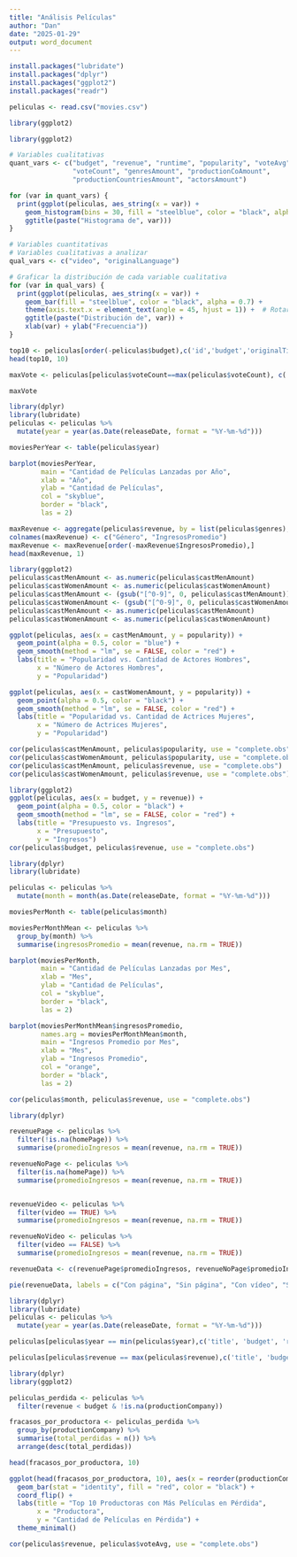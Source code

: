 ```yaml
---
title: "Análisis Películas"
author: "Dan"
date: "2025-01-29"
output: word_document
---
```

```r
install.packages("lubridate")
install.packages("dplyr")
install.packages("ggplot2")
install.packages("readr")
```

```r
peliculas <- read.csv("movies.csv")
```

```r
library(ggplot2)

library(ggplot2)

# Variables cualitativas
quant_vars <- c("budget", "revenue", "runtime", "popularity", "voteAvg", 
                "voteCount", "genresAmount", "productionCoAmount", 
                "productionCountriesAmount", "actorsAmount")

for (var in quant_vars) {
  print(ggplot(peliculas, aes_string(x = var)) +
    geom_histogram(bins = 30, fill = "steelblue", color = "black", alpha = 0.7) +
    ggtitle(paste("Histograma de", var)))
}

# Variables cuantitativas
# Variables cualitativas a analizar
qual_vars <- c("video", "originalLanguage")

# Graficar la distribución de cada variable cualitativa
for (var in qual_vars) {
  print(ggplot(peliculas, aes_string(x = var)) +
    geom_bar(fill = "steelblue", color = "black", alpha = 0.7) +
    theme(axis.text.x = element_text(angle = 45, hjust = 1)) +  # Rotar etiquetas
    ggtitle(paste("Distribución de", var)) +
    xlab(var) + ylab("Frecuencia"))
}
```

```r
top10 <- peliculas[order(-peliculas$budget),c('id','budget','originalTitle')]
head(top10, 10)
```

```r
maxVote <- peliculas[peliculas$voteCount==max(peliculas$voteCount), c('id','budget','originalTitle', 'voteCount')]

maxVote
```

```r
library(dplyr)
library(lubridate)
peliculas <- peliculas %>%
  mutate(year = year(as.Date(releaseDate, format = "%Y-%m-%d")))

moviesPerYear <- table(peliculas$year)

barplot(moviesPerYear, 
        main = "Cantidad de Películas Lanzadas por Año", 
        xlab = "Año", 
        ylab = "Cantidad de Películas", 
        col = "skyblue", 
        border = "black", 
        las = 2)
```

```r
maxRevenue <- aggregate(peliculas$revenue, by = list(peliculas$genres), FUN = mean)
colnames(maxRevenue) <- c("Género", "IngresosPromedio")
maxRevenue <- maxRevenue[order(-maxRevenue$IngresosPromedio),]
head(maxRevenue, 1)
```

```r
library(ggplot2)
peliculas$castMenAmount <- as.numeric(peliculas$castMenAmount)
peliculas$castWomenAmount <- as.numeric(peliculas$castWomenAmount)
peliculas$castMenAmount <- (gsub("[^0-9]", 0, peliculas$castMenAmount))
peliculas$castWomenAmount <- (gsub("[^0-9]", 0, peliculas$castWomenAmount))
peliculas$castMenAmount <- as.numeric(peliculas$castMenAmount)
peliculas$castWomenAmount <- as.numeric(peliculas$castWomenAmount)

ggplot(peliculas, aes(x = castMenAmount, y = popularity)) +
  geom_point(alpha = 0.5, color = "blue") +
  geom_smooth(method = "lm", se = FALSE, color = "red") +
  labs(title = "Popularidad vs. Cantidad de Actores Hombres",
       x = "Número de Actores Hombres",
       y = "Popularidad")

ggplot(peliculas, aes(x = castWomenAmount, y = popularity)) +
  geom_point(alpha = 0.5, color = "black") +
  geom_smooth(method = "lm", se = FALSE, color = "red") +
  labs(title = "Popularidad vs. Cantidad de Actrices Mujeres",
       x = "Número de Actrices Mujeres",
       y = "Popularidad")

cor(peliculas$castMenAmount, peliculas$popularity, use = "complete.obs")
cor(peliculas$castWomenAmount, peliculas$popularity, use = "complete.obs")
cor(peliculas$castMenAmount, peliculas$revenue, use = "complete.obs")
cor(peliculas$castWomenAmount, peliculas$revenue, use = "complete.obs")
```

```r
library(ggplot2)
ggplot(peliculas, aes(x = budget, y = revenue)) +
  geom_point(alpha = 0.5, color = "black") +
  geom_smooth(method = "lm", se = FALSE, color = "red") +
  labs(title = "Presupuesto vs. Ingresos",
       x = "Presupuesto",
       y = "Ingresos")
cor(peliculas$budget, peliculas$revenue, use = "complete.obs")
```

```r
library(dplyr)
library(lubridate)

peliculas <- peliculas %>%
  mutate(month = month(as.Date(releaseDate, format = "%Y-%m-%d")))

moviesPerMonth <- table(peliculas$month)

moviesPerMonthMean <- peliculas %>%
  group_by(month) %>%
  summarise(ingresosPromedio = mean(revenue, na.rm = TRUE))

barplot(moviesPerMonth, 
        main = "Cantidad de Películas Lanzadas por Mes", 
        xlab = "Mes", 
        ylab = "Cantidad de Películas", 
        col = "skyblue", 
        border = "black", 
        las = 2)

barplot(moviesPerMonthMean$ingresosPromedio, 
        names.arg = moviesPerMonthMean$month,
        main = "Ingresos Promedio por Mes", 
        xlab = "Mes", 
        ylab = "Ingresos Promedio", 
        col = "orange", 
        border = "black", 
        las = 2)

cor(peliculas$month, peliculas$revenue, use = "complete.obs")
```

```r
library(dplyr)

revenuePage <- peliculas %>% 
  filter(!is.na(homePage)) %>% 
  summarise(promedioIngresos = mean(revenue, na.rm = TRUE))

revenueNoPage <- peliculas %>% 
  filter(is.na(homePage)) %>% 
  summarise(promedioIngresos = mean(revenue, na.rm = TRUE))


revenueVideo <- peliculas %>% 
  filter(video == TRUE) %>% 
  summarise(promedioIngresos = mean(revenue, na.rm = TRUE))

revenueNoVideo <- peliculas %>% 
  filter(video == FALSE) %>% 
  summarise(promedioIngresos = mean(revenue, na.rm = TRUE))

revenueData <- c(revenuePage$promedioIngresos, revenueNoPage$promedioIngresos, revenueVideo$promedioIngresos, revenueNoVideo$promedioIngresos)

pie(revenueData, labels = c("Con página", "Sin página", "Con vídeo", "Sin vídeo"), col = rainbow(4))
```

```r
library(dplyr)
library(lubridate)
peliculas <- peliculas %>%
  mutate(year = year(as.Date(releaseDate, format = "%Y-%m-%d")))

peliculas[peliculas$year == min(peliculas$year),c('title', 'budget', 'releaseDate')]
```

```r
peliculas[peliculas$revenue == max(peliculas$revenue),c('title', 'budget', 'revenue', 'director', 'releaseDate')]
```

```r
library(dplyr)
library(ggplot2)

peliculas_perdida <- peliculas %>% 
  filter(revenue < budget & !is.na(productionCompany))

fracasos_por_productora <- peliculas_perdida %>%
  group_by(productionCompany) %>%
  summarise(total_perdidas = n()) %>%
  arrange(desc(total_perdidas)) 

head(fracasos_por_productora, 10)

ggplot(head(fracasos_por_productora, 10), aes(x = reorder(productionCompany, total_perdidas), y = total_perdidas)) +
  geom_bar(stat = "identity", fill = "red", color = "black") +
  coord_flip() +
  labs(title = "Top 10 Productoras con Más Películas en Pérdida",
       x = "Productora",
       y = "Cantidad de Películas en Pérdida") +
  theme_minimal()
```

```r
cor(peliculas$revenue, peliculas$voteAvg, use = "complete.obs")
```